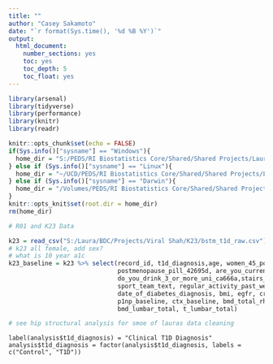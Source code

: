 ---
title: ""
author: "Casey Sakamoto"
date: "`r format(Sys.time(), '%d %B %Y')`"
output:
  html_document:
    number_sections: yes
    toc: yes
    toc_depth: 5
    toc_float: yes
---

```{r setup, include=FALSE}
library(arsenal)
library(tidyverse)
library(performance)
library(knitr)
library(readr)

knitr::opts_chunk$set(echo = FALSE)
if(Sys.info()["sysname"] == "Windows"){
  home_dir = "S:/PEDS/RI Biostatistics Core/Shared/Shared Projects/Laura/BDC/Projects"
} else if (Sys.info()["sysname"] == "Linux"){
  home_dir = "~/UCD/PEDS/RI Biostatistics Core/Shared/Shared Projects/Laura/BDC/Projects"
} else if (Sys.info()["sysname"] == "Darwin"){
  home_dir = "/Volumes/PEDS/RI Biostatistics Core/Shared/Shared Projects/Laura/BDC/Projects"
}
knitr::opts_knit$set(root.dir = home_dir)
rm(home_dir)

# R01 and K23 Data

k23 = read_csv("S:/Laura/BDC/Projects/Viral Shah/K23/bstm_t1d_raw.csv")
# k23 all female, add sex?
# what is 10 year a1c
k23_baseline = k23 %>% select(record_id, t1d_diagnosis,age, women_45_postmenopausal, age_menopause_7904ab, 
                              postmenopause_pill_42695d, are_you_currently_smoking_e66c9b, 
                              do_you_drink_3_or_more_uni_ca666a,stairs_flight, sports_past_week,did_you_participate_in_any, 
                              sport_team_text, regular_activity_past_week, last_week_regular_number_of_times, fall_diab_duration,
                              date_of_diabetes_diagnosis, bmi, egfr, creatinine_serum, albumin_serum, pth_baseline, calcium_serum,
                              p1np_baseline, ctx_baseline, bmd_total_rhip, bmdr_neck, bmd_lhip, bmdl_neck, tot_hip_t_score, femoral_nec_t_score,
                              bmd_lumbar_total, t_lumbar_total) 

# see hip structural analysis for smoe of lauras data cleaning
```

```{rdata clean}
label(analysis$t1d_diagnosis) = "Clinical T1D Diagnosis"
analysis$t1d_diagnosis = factor(analysis$t1d_diagnosis, labels = c("Control", "T1D"))
```
